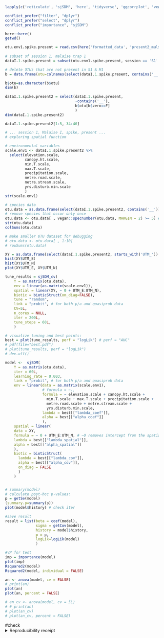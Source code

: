 

```r
lapply(c('reticulate', 'sjSDM', 'here', 'tidyverse', 'ggcorrplot', 'vegan', 'conflicted'), library,  character.only=T)

conflict_prefer("filter", "dplyr")
conflict_prefer("select", "dplyr")
conflict_prefer("importance", "sjSDM")

here::here()
getwd()
```

```r
otu.env1.spike.present = read.csv(here('formatted_data', 'present2_mulspec_sample_by_species_corr_table_F2308_minimap2_20200221_kelpie20200214.csv'), header=T, sep=',', stringsAsFactors = F, na.strings='NA')
	
# subset of session 1, malaise trap 1
dataI.1.spike.present = subset(otu.env1.spike.present, session == 'S1' & trap == 'M1' )

# delete OTUs that are not present in S1 & M1
b = data.frame(otu=colnames(select(dataI.1.spike.present, contains('__'))),  zero=apply(select(dataI.1.spike.present, contains('__')), 2, sum)==0)

b$otu=as.character(b$otu)
dim(b)
	
dataI.1.spike.present2 = select(dataI.1.spike.present, 
                                -contains('__'), 
                                b$otu[b$zero==F]
                                )
dim(dataI.1.spike.present2)

dataI.1.spike.present2[1:5, 34:40]
```


```r
# ... session 1, Malaise I, spike, present ...
# exploring spatial function

# environmental variables
scale.env1 <- dataI.1.spike.present2 %>%
  select(elevation.scale, 
         canopy.ht.scale, 
         min.T.scale, 
         max.T.scale,
         precipitation.scale, 
         metre.road.scale, 
         metre.stream.scale,
         yrs.disturb.min.scale
         )
str(scale.env1)

# species data
otu.data = as.data.frame(select(dataI.1.spike.present2, contains('__')))
# remove species that occur only once
otu.data <- otu.data[ , vegan::specnumber(otu.data, MARGIN = 2) >= 5] # with ">1" the model finds no biotic covariances (ternary plot )
str(otu.data)
colSums(otu.data)

# make smaller OTU dataset for debugging
# otu.data <- otu.data[ , 1:10]
# rowSums(otu.data)

XY = as.data.frame(select(dataI.1.spike.present2, starts_with('UTM_')) %>% scale)
hist(XY$UTM_E)
hist(XY$UTM_N)
plot(XY$UTM_E, XY$UTM_N)

tune_results = sjSDM_cv(
	Y = as.matrix(otu.data),
	env = linear(as.matrix(scale.env1)),
	spatial = linear(XY, ~ 0 + UTM_E:UTM_N),
	biotic = bioticStruct(on_diag=FALSE), 
	tune = "random",
	link = "probit", # for both p/a and quasiprob data
	CV=5L, 
	n_cores = NULL,
	iter = 200L,
	tune_steps = 60L, 
	)

# visualize tuning and best points:
best = plot(tune_results, perf = "logLik") # perf = "AUC"
# pdf(file="best.pdf")
# plot(tune_results, perf = "logLik")
# dev.off()

model <-  sjSDM(
	Y = as.matrix(otu.data),
	iter = 60L, 
	learning_rate = 0.003,
	link = "probit", # for both p/a and quasiprob data
	env = linear(data = as.matrix(scale.env1), 
	             # formula = ~.,
	             formula = ~ elevation.scale + canopy.ht.scale + 
	               min.T.scale + max.T.scale + precipitation.scale + 
	               metre.road.scale + metre.stream.scale + 
	               yrs.disturb.min.scale,
	             lambda = best[["lambda_coef"]], 
	             alpha = best[["alpha_coef"]]
	             ), 
	spatial = linear(
    data = XY,
    formula = ~ 0 + UTM_E:UTM_N, # ~0 removes intercept from the spatial model
    lambda = best[["lambda_spatial"]],
    alpha = best[["alpha_spatial"]]
    ),
	biotic = bioticStruct(
	  lambda = best[["lambda_cov"]], 
	  alpha = best[["alpha_cov"]], 
	  on_diag = FALSE
	  )
	)


# summary(model)
# calculate post-hoc p-values:
p = getSe(model)
(summary.p=summary(p))
plot(model$history) # check iter

#save result
result = list(beta = coef(model), 
              sigma = getCov(model), 
              history = model$history, 
              p = p, 
              logLik=logLik(model)
              )

#VP for test
imp = importance(model)
plot(imp)
Rsquared2(model)
Rsquared2(model, individual = FALSE)

an <- anova(model, cv = FALSE)
# print(an)
plot(an)
plot(an, percent = FALSE)

# an_cv <- anova(model, cv = 5L)
# # print(an)
# plot(an_cv)
# plot(an_cv, percent = FALSE)
```



#check
<details><summary>Reproducibility receipt</summary>
```r
# datetime
Sys.time()

# repository
git2r::repository()

# session info
sessionInfo()
```

